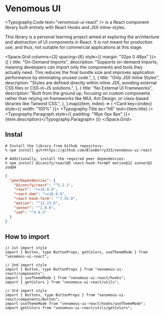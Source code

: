 
<Meta title="Overview" />

# Venomous UI

<Typography.Code text="venomous-ui-react" /> is a React component library built entirely with React Hooks and JSX
inline-styles.

This library is a personal learning project aimed at exploring the architecture and abstraction of UI components in
React. It is not meant for production use, and thus, not suitable for commercial applications at this stage.

<Space.Grid columns={3} spacing={6} style={{ margin: "32px 0 48px" }}>
  {[
    {
      title: "On-Demand Imports",
      description:
        "Supports on-demand imports, meaning developers can import only the components and tools they actually need. This reduces the final bundle size and improves application performance by eliminating unused code.",
    },
    {
      title: "Only JSX Inline Styles",
      description: "Styles are defined directly within inline JSX, avoiding external CSS files or CSS-in-JS solutions.",
    },
    {
      title: "No External UI Frameworks",
      description:
        "Built from the ground up, focusing on custom components rather than relying on frameworks like MUI, Ant Design, or class-based libraries like Tailwind CSS.",
    },
  ].map((item, index) => (
    <Card key={index} style={{ width: "100%" }}>
      <Typography.Title as="h6" text={item.title} />
      <Typography.Paragraph style={{ padding: "16px 0px 8px" }}>{item.description}</Typography.Paragraph>
    </Card>
  ))}
</Space.Grid>

## Instal

```shell
# Install the library from Github repository:
% npm install git+https://github.com/BlaxBerry333/venomous-ui-react

# Additionally, install the required peer dependencies:
% npm install @iconify/react@5 react-hook-form@7 motion@12 sonner@2 zod@4
```

```json
{
  "peerDependencies": {
    "@iconify/react": "^5.2.1",
    "react": ">=18.0.0",
    "react-dom": ">=18.0.0",
    "react-hook-form": "^7.55.0",
    "motion": "^12.23.6",
    "sonner": "^2.0.6",
    "zod": "^4.0.5"
  }
}
```

## How to import

```tsx
// 1st import style
import { Button, type ButtonProps, getColors, useThemeMode } from "venomous-ui-react";

// 2nd import style
import { Button, type ButtonProps } from "venomous-ui-react/components";
import { useThemeMode } from "venomous-ui-react/hooks";
import { getColors } from "venomous-ui-react/utils";

// 3rd import style
import { Buttons, type ButtonProps } from "venomous-ui-react/components/Button";
import useThemeMode from "venomous-ui-react/hooks/useThemeMode";
import getColors from "venomous-ui-react/utils/getColors";
```
